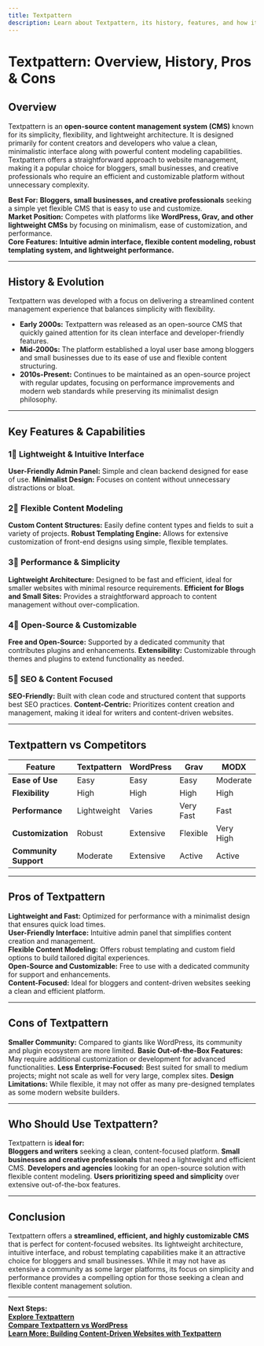 ```yaml
---
title: Textpattern
description: Learn about Textpattern, its history, features, and how it compares to other content management systems.
---
```


# **Textpattern: Overview, History, Pros & Cons**

## **Overview**  
Textpattern is an **open-source content management system (CMS)** known for its simplicity, flexibility, and lightweight architecture. It is designed primarily for content creators and developers who value a clean, minimalistic interface along with powerful content modeling capabilities. Textpattern offers a straightforward approach to website management, making it a popular choice for bloggers, small businesses, and creative professionals who require an efficient and customizable platform without unnecessary complexity.

 **Best For:** **Bloggers, small businesses, and creative professionals** seeking a simple yet flexible CMS that is easy to use and customize.  
 **Market Position:** Competes with platforms like **WordPress, Grav, and other lightweight CMSs** by focusing on minimalism, ease of customization, and performance.  
 **Core Features:** **Intuitive admin interface, flexible content modeling, robust templating system, and lightweight performance.**

---

## **History & Evolution**  
Textpattern was developed with a focus on delivering a streamlined content management experience that balances simplicity with flexibility.

- **Early 2000s:** Textpattern was released as an open-source CMS that quickly gained attention for its clean interface and developer-friendly features.
- **Mid-2000s:** The platform established a loyal user base among bloggers and small businesses due to its ease of use and flexible content structuring.
- **2010s-Present:** Continues to be maintained as an open-source project with regular updates, focusing on performance improvements and modern web standards while preserving its minimalist design philosophy.

---

## **Key Features & Capabilities**

### **1⃣ Lightweight & Intuitive Interface**
 **User-Friendly Admin Panel:** Simple and clean backend designed for ease of use.
 **Minimalist Design:** Focuses on content without unnecessary distractions or bloat.

### **2⃣ Flexible Content Modeling**
 **Custom Content Structures:** Easily define content types and fields to suit a variety of projects.
 **Robust Templating Engine:** Allows for extensive customization of front-end designs using simple, flexible templates.

### **3⃣ Performance & Simplicity**
 **Lightweight Architecture:** Designed to be fast and efficient, ideal for smaller websites with minimal resource requirements.
 **Efficient for Blogs and Small Sites:** Provides a straightforward approach to content management without over-complication.

### **4⃣ Open-Source & Customizable**
 **Free and Open-Source:** Supported by a dedicated community that contributes plugins and enhancements.
 **Extensibility:** Customizable through themes and plugins to extend functionality as needed.

### **5⃣ SEO & Content Focused**
 **SEO-Friendly:** Built with clean code and structured content that supports best SEO practices.
 **Content-Centric:** Prioritizes content creation and management, making it ideal for writers and content-driven websites.

---

## **Textpattern vs Competitors**

| Feature                   | Textpattern      | WordPress       | Grav          | MODX           |
|---------------------------|------------------|-----------------|---------------|----------------|
| **Ease of Use**           |  Easy          |  Easy         |  Easy       |  Moderate    |
| **Flexibility**           |  High          |  High         |  High       |  High        |
| **Performance**           |  Lightweight   |  Varies       |  Very Fast  |  Fast        |
| **Customization**         |  Robust        |  Extensive    |  Flexible   |  Very High   |
| **Community Support**     |  Moderate      |  Extensive    |  Active     |  Active      |

---

## **Pros of Textpattern**  
 **Lightweight and Fast:** Optimized for performance with a minimalist design that ensures quick load times.  
 **User-Friendly Interface:** Intuitive admin panel that simplifies content creation and management.  
 **Flexible Content Modeling:** Offers robust templating and custom field options to build tailored digital experiences.  
 **Open-Source and Customizable:** Free to use with a dedicated community for support and enhancements.  
 **Content-Focused:** Ideal for bloggers and content-driven websites seeking a clean and efficient platform.

---

## **Cons of Textpattern**  
 **Smaller Community:** Compared to giants like WordPress, its community and plugin ecosystem are more limited.
 **Basic Out-of-the-Box Features:** May require additional customization or development for advanced functionalities.
 **Less Enterprise-Focused:** Best suited for small to medium projects; might not scale as well for very large, complex sites.
 **Design Limitations:** While flexible, it may not offer as many pre-designed templates as some modern website builders.

---

## **Who Should Use Textpattern?**  
Textpattern is **ideal for:**  
 **Bloggers and writers** seeking a clean, content-focused platform.
 **Small businesses and creative professionals** that need a lightweight and efficient CMS.
 **Developers and agencies** looking for an open-source solution with flexible content modeling.
 **Users prioritizing speed and simplicity** over extensive out-of-the-box features.

---

## **Conclusion**  
Textpattern offers a **streamlined, efficient, and highly customizable CMS** that is perfect for content-focused websites. Its lightweight architecture, intuitive interface, and robust templating capabilities make it an attractive choice for bloggers and small businesses. While it may not have as extensive a community as some larger platforms, its focus on simplicity and performance provides a compelling option for those seeking a clean and flexible content management solution.

---

 **Next Steps:**  
 **[Explore Textpattern](https://textpattern.com/)**  
 **[Compare Textpattern vs WordPress](#)**  
 **[Learn More: Building Content-Driven Websites with Textpattern](#)**
